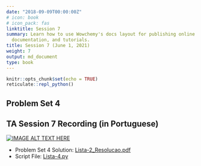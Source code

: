 ```yaml
---
date: "2018-09-09T00:00:00Z"
# icon: book
# icon_pack: fas
linktitle: Session 7
summary: Learn how to use Wowchemy's docs layout for publishing online courses, software
  documentation, and tutorials.
title: Session 7 (June 1, 2021)
weight: 7
output: md_document
type: book
---
```


```r
knitr::opts_chunk$set(echo = TRUE)
reticulate::repl_python()
```

## Problem Set 4

## TA Session 7 Recording (in Portuguese)

[![IMAGE ALT TEXT HERE](https://img.youtube.com/vi/KtNUS45-cxw/maxresdefault.jpg)](https://www.youtube.com/watch?v=KtNUS45-cxw)

- Problem Set 4 Solution: [Lista-2_Resolucao.pdf](../Lista-4_Resolucao.pdf)
- Script File: [Lista-4.py](../Lista-4.py)

